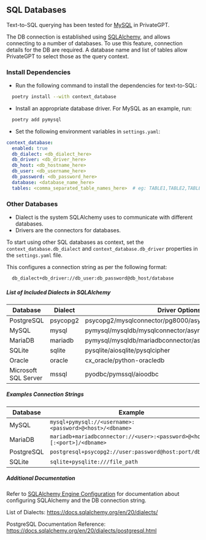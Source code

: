 ## SQL Databases
Text-to-SQL querying has been tested for [MySQL](https://www.mysql.com/) in PrivateGPT.

The DB connection is established using [SQLAlchemy](https://www.sqlalchemy.org/), and allows connecting to a number of databases.
To use this feature, connection details for the DB are required.
A database name and list of tables allow PrivateGPT to select those as the query context.

### Install Dependencies
* Run the following command to install the dependencies for text-to-SQL:

```bash
  poetry install --with context_database
```

* Install an appropriate database driver. For MySQL as an example, run:

```bash
  poetry add pymysql
```

* Set the following environment variables in `settings.yaml`:

```yaml
context_database:
  enabled: true
  db_dialect: <db_dialect_here>
  db_driver: <db_driver_here>
  db_host: <db_hostname_here>
  db_user: <db_username_here>
  db_password: <db_password_here>
  database: <database_name_here>
  tables: <comma_separated_table_names_here>  # eg: TABLE1,TABLE2,TABLE3
```

### Other Databases
* Dialect is the system SQLAlchemy uses to communicate with different databases.
* Drivers are the connectors for databases.

To start using other SQL databases as context, set the `context_database.db_dialect` and `context_database.db_driver` properties in the `settings.yaml` file.

This configures a connection string as per the following format:
```bash
  db_dialect+db_driver://db_user:db_password@db_host/database
```

##### List of Included Dialects in SQLAlchemy

| Database              | Dialect  | Driver Options                                            |
|-----------------------|----------|---------------------------------------------------------- |
| PostgreSQL            | psycopg2 | psycopg2/mysqlconnector/pg8000/asyncpg/                   |
| MySQL                 | mysql    | pymysql/mysqldb/mysqlconnector/asyncmy/aiomysql/cymysql   |
| MariaDB               | mariadb  | pymysql/mysqldb/mariadbconnector/asyncmy/aiomysql/cymysql |
| SQLite                | sqlite   | pysqlite/aiosqlite/pysqlcipher                            |
| Oracle                | oracle   | cx_oracle/python-oracledb                                 |
| Microsoft SQL Server  | mssql    | pyodbc/pymssql/aioodbc                                    |


##### Examples Connection Strings

| Database              | Example |
|-----------------------|----------|
| MySQL                 | `mysql+pymysql://<username>:<password>@<host>/<dbname>`                 |
| MariaDB               | `mariadb+mariadbconnector://<user>:<password>@<host>[:<port>]/<dbname>` |
| PostgreSQL            | `postgresql+psycopg2://user:password@host:port/dbname`                  |
| SQLite                | `sqlite+pysqlite:///file_path`                                          |


##### Additional Documentation
Refer to [SQLAlchemy Engine Configuration](https://docs.sqlalchemy.org/en/20/core/engines.html) for documentation about configuring SQLAlchemy and the DB connection string.

List of Dialects: https://docs.sqlalchemy.org/en/20/dialects/

PostgreSQL Documentation Reference: https://docs.sqlalchemy.org/en/20/dialects/postgresql.html